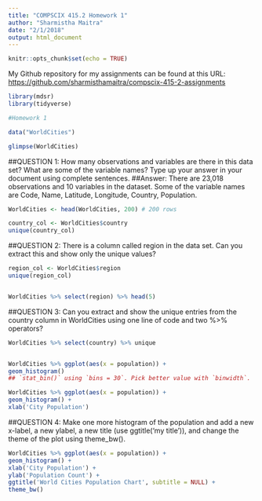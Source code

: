 ```yaml
---
title: "COMPSCIX 415.2 Homework 1"
author: "Sharmistha Maitra"
date: "2/1/2018"
output: html_document
---
```


```r
knitr::opts_chunk$set(echo = TRUE)

```

My Github repository for my assignments can be found at this URL: [https://github.com/sharmisthamaitra/compscix-415-2-assignments](your URL)

```r

library(mdsr)
library(tidyverse)

#Homework 1
```

```r
data("WorldCities")

glimpse(WorldCities)
```
##QUESTION 1: How many observations and variables are there in this data set? What are some of the variable names? Type up your answer in your document using complete sentences.
##Answer: There are 23,018 observations and 10 variables in the dataset. Some of the variable names are Code, Name, Latitude, Longitude, Country, Population.
```r
WorldCities <- head(WorldCities, 200) # 200 rows

country_col <- WorldCities$country
unique(country_col)
```
##QUESTION 2: There is a column called region in the data set. Can you extract this and show only the unique values?
```r
region_col <- WorldCities$region
unique(region_col)


WorldCities %>% select(region) %>% head(5)

```
##QUESTION 3: Can you extract and show the unique entries from the country column in WorldCities using one line of code and two %>% operators?
```r
WorldCities %>% select(country) %>% unique


WorldCities %>% ggplot(aes(x = population)) +
geom_histogram()
## `stat_bin()` using `bins = 30`. Pick better value with `binwidth`.

WorldCities %>% ggplot(aes(x = population)) +
geom_histogram() +
xlab('City Population')
```

##QUESTION 4: Make one more histogram of the population and add a new x-label, a new ylabel, a new title (use ggtitle('my title')), and change the theme of the plot using theme_bw().
```r
WorldCities %>% ggplot(aes(x = population)) +
geom_histogram() +
xlab('City Population') +
ylab('Population Count') +
ggtitle('World Cities Population Chart', subtitle = NULL) +
theme_bw()
```

